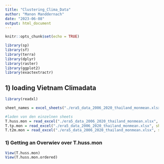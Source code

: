 ```yaml
---
title: "Clustering_Clima_Data"
author: "Manon Manddernach"
date: "2023-06-08"
output: html_document
---
```


```r
knitr::opts_chunk$set(echo = TRUE)
```

```r
library(sp)
library(sf)
library(terra)
library(dplyr)
library(raster)
library(ggplot2)
library(exactextractr)
```

## 1) loading Vietnam Climadata

```r
library(readxl)

sheet_names = excel_sheets("./era5_data_2006_2020_thailand_monmean.xlsx")

#laden von den einzelnen sheets
T.huss.mon = read_excel("./era5_data_2006_2020_thailand_monmean.xlsx", sheet="era5_huss_2006_2020_thailand_mo")
T.tp.mon = read_excel("./era5_data_2006_2020_thailand_monmean.xlsx", sheet="era5_tp_2006_2020_thailand_monm")
T.t2m.mon = read_excel("./era5_data_2006_2020_thailand_monmean.xlsx", sheet="era5_t2m_2006_2020_thailand_mon")

```

### 1) Getting an Overwiev over T.huss.mon
```r
View(T.huss.mon)
View(T.huss.mon.ordered)
```


